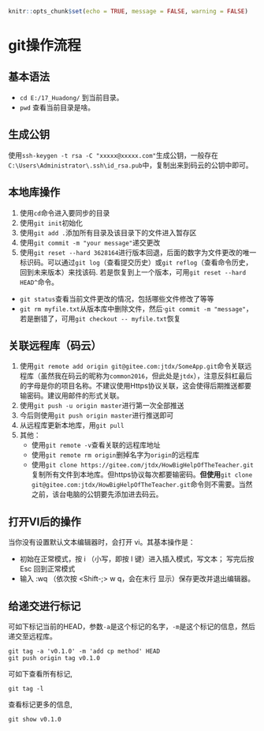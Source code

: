 ```r
knitr::opts_chunk$set(echo = TRUE, message = FALSE, warning = FALSE)
```

# git操作流程
## 基本语法
- `cd E:/17_Huadong/` 到当前目录。
- `pwd` 查看当前目录是啥。

## 生成公钥
使用`ssh-keygen -t rsa -C "xxxxx@xxxxx.com"  `生成公钥，一般存在`C:\Users\Administrator\.ssh\id_rsa.pub`中，复制出来到码云的公钥中即可。

## 本地库操作
1. 使用`cd`命令进入要同步的目录
2. 使用`git init`初始化
3. 使用`git add .`添加所有目录及该目录下的文件进入暂存区
4. 使用`git commit -m "your message"`递交更改
5. 使用`git reset --hard 3628164`进行版本回退，后面的数字为文件更改的唯一标识码。可以通过`git log`（查看提交历史）或`git reflog`（查看命令历史，回到未来版本）来找该码. 若是恢复到上一个版本，可用`git reset --hard HEAD^`命令。

- `git status`查看当前文件更改的情况，包括哪些文件修改了等等
- `git rm myfile.txt`从版本库中删除文件，然后·`git commit -m "message"`，若是删错了，可用`git checkout -- myfile.txt`恢复

## 关联远程库（码云）
1. 使用`git remote add origin git@gitee.com:jtdx/SomeApp.git`命令关联远程库（虽然我在码云的昵称为`common2016`，但此处是`jtdx`），注意反斜杠最后的字母是你的项目名称。不建议使用Https协议关联，这会使得后期推送都要输密码。建议用邮件的形式关联。
2. 使用`git push -u origin master`进行第一次全部推送
3. 今后则使用`git push origin master`进行推送即可
4. 从远程库更新本地库，用`git pull`
5. 其他：
    - 使用`git remote -v`查看关联的远程库地址
    - 使用`git remote rm origin`删掉名字为`origin`的远程库
    - 使用`git clone https://gitee.com/jtdx/HowBigHelpOfTheTeacher.git`复制所有文件到本地库。但https协议每次都要输密码。**但使用**`git clone git@gitee.com:jtdx/HowBigHelpOfTheTeacher.git`命令则不需要。当然之前，该台电脑的公钥要先添加进去码云。
   
## 打开VI后的操作

当你没有设置默认文本编辑器时，会打开 vi。其基本操作是：

- 初始在正常模式，按 i （小写，即按 I 键）进入插入模式，写文本；
写完后按 Esc 回到正常模式
- 输入 :wq （依次按 <Shift-;> w q，会在末行
显示）保存更改并退出编辑器。

## 给递交进行标记

可如下标记当前的HEAD，参数`-a`是这个标记的名字，`-m`是这个标记的信息，然后递交至远程库。
```
git tag -a 'v0.1.0' -m 'add cp method' HEAD
git push origin tag v0.1.0
```

可如下查看所有标记,
```
git tag -l
```
查看标记更多的信息,
```
git show v0.1.0
```